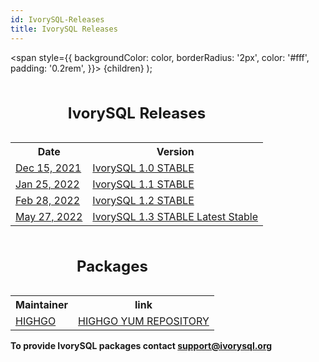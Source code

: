 ```yaml
---
id: IvorySQL-Releases
title: IvorySQL Releases
---
```


  <span
    style={{
      backgroundColor: color,
      borderRadius: '2px',
      color: '#fff',
      padding: '0.2rem',
    }}>
    {children}
  </span>
);


<table>
<caption><h2>IvorySQL Releases</h2></caption>
  <tr>
    <th>Date</th>
    <th>Version</th>
  </tr>
  <tr>
    <td>
        <a href="/ivorysql-v1-0-release-page">Dec 15, 2021</a>
    </td>
    <td>
        <a href="/ivorysql-v1-0-release-page">IvorySQL 1.0 STABLE</a>
    </td>
  </tr>
  <tr>
    <td>
        <a href="/ivorysql-v1-1-release-page">Jan 25, 2022</a>
    </td>
    <td>
        <a href="/ivorysql-v1-1-release-page">IvorySQL 1.1 STABLE</a>
    </td>
  </tr>
  <tr>
    <td>
        <a href="/ivorysql-v1-2-release-page">Feb 28, 2022</a>
    </td>
    <td>
        <a href="/ivorysql-v1-2-release-page">IvorySQL 1.2 STABLE</a>
    </td>
  </tr>
  <tr>
    <td>
        <a href="/ivorysql-v1-3-release-page">May 27, 2022</a>
    </td>
    <td>
        <a href="/ivorysql-v1-3-release-page">IvorySQL 1.3 STABLE <Highlight color="#1ca3ec">Latest Stable</Highlight></a>
    </td>
  </tr>
</table>



<table>
<caption><h2>Packages</h2></caption>
  <tr>
    <th>Maintainer</th>
    <th>link</th>
  </tr>
  <tr>
    <td>
        <a href="http://www.highgo.ca">HIGHGO</a>
    </td>
    <td>
        <a href="https://yum.highgo.ca/ivorysql.html">HIGHGO YUM REPOSITORY</a>
    </td>
  </tr>
</table>



**<Highlight color="#25c2a0">To provide IvorySQL packages contact support@ivorysql.org</Highlight>**
